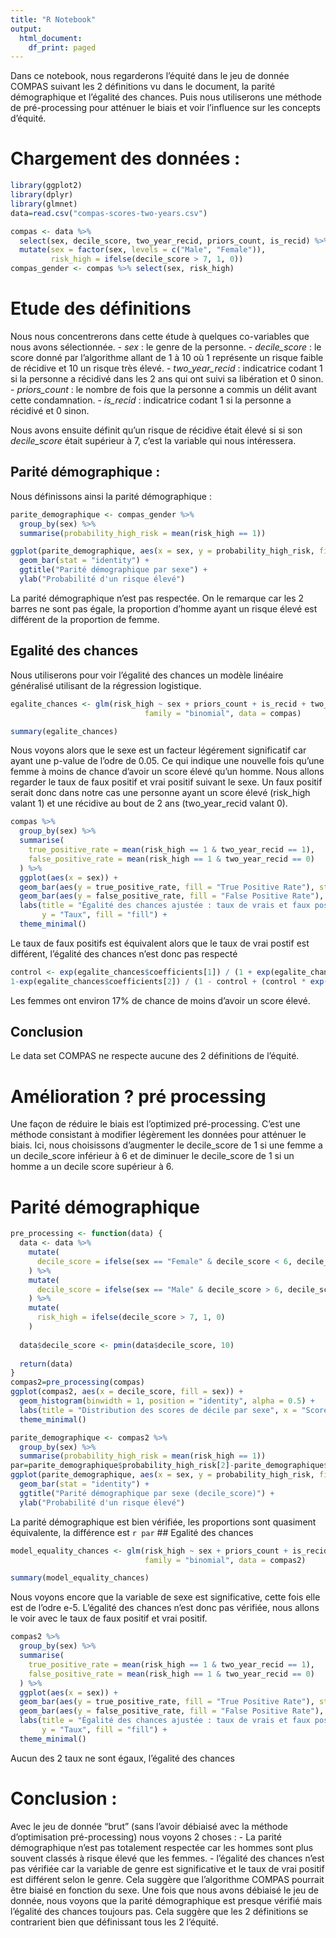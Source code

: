 ```yaml
---
title: "R Notebook"
output:
  html_document:
    df_print: paged
---
```


Dans ce notebook, nous regarderons l'équité dans le jeu de donnée COMPAS suivant les 2 définitions vu dans le document, la parité démographique et l'égalité des chances. Puis nous utiliserons une méthode de pré-processing pour atténuer le biais et voir l'influence sur les concepts d'équité.

# Chargement des données :

```r
library(ggplot2)
library(dplyr)
library(glmnet)
data=read.csv("compas-scores-two-years.csv")
```


```r
compas <- data %>%
  select(sex, decile_score, two_year_recid, priors_count, is_recid) %>%
  mutate(sex = factor(sex, levels = c("Male", "Female")),
         risk_high = ifelse(decile_score > 7, 1, 0))
compas_gender <- compas %>% select(sex, risk_high)

```

# Etude des définitions

Nous nous concentrerons dans cette étude à quelques co-variables que nous avons sélectionnée.
- *sex* : le genre de la personne.
- *decile_score* : le score donné par l'algorithme allant de 1 à 10 où 1 représente un risque faible de récidive et 10 un risque très élevé.
- *two_year_recid* : indicatrice codant 1 si la personne a récidivé dans les 2 ans qui ont suivi sa libération et 0 sinon.
- *priors_count* : le nombre de fois que la personne a commis un délit avant cette condamnation.
- *is_recid* : indicatrice codant 1 si la personne a récidivé et 0 sinon.

Nous avons ensuite définit qu'un risque de récidive était élevé si si son *decile_score* était supérieur à 7, c'est la variable qui nous intéressera.

## Parité démographique :

Nous définissons ainsi la parité démographique :

```r
parite_demographique <- compas_gender %>%
  group_by(sex) %>%
  summarise(probability_high_risk = mean(risk_high == 1))
```


```r
ggplot(parite_demographique, aes(x = sex, y = probability_high_risk, fill = sex)) +
  geom_bar(stat = "identity") +
  ggtitle("Parité démographique par sexe") +
  ylab("Probabilité d'un risque élevé")
```

La parité démographique n'est pas respectée. On le remarque car les 2 barres ne sont pas égale, la proportion d'homme ayant un risque élevé est différent de la proportion de femme.

## Egalité des chances

Nous utiliserons pour voir l'égalité des chances un modèle linéaire généralisé utilisant de la régression logistique.

```r
egalite_chances <- glm(risk_high ~ sex + priors_count + is_recid + two_year_recid, 
                              family = "binomial", data = compas)

summary(egalite_chances)
```

Nous voyons alors que le sexe est un facteur légérement significatif car ayant une p-value de l'odre de 0.05. Ce qui indique une nouvelle fois qu'une femme à moins de chance d'avoir un score élevé qu'un homme. 
Nous allons regarder le taux de faux positif et vrai positif suivant le sexe.
Un faux positif serait donc dans notre cas une personne ayant un score élevé (risk_high valant 1) et une récidive au bout de 2 ans (two_year_recid valant 0). 

```r
compas %>%
  group_by(sex) %>%
  summarise(
    true_positive_rate = mean(risk_high == 1 & two_year_recid == 1),
    false_positive_rate = mean(risk_high == 1 & two_year_recid == 0)
  ) %>%
  ggplot(aes(x = sex)) +
  geom_bar(aes(y = true_positive_rate, fill = "True Positive Rate"), stat = "identity") +
  geom_bar(aes(y = false_positive_rate, fill = "False Positive Rate"), stat = "identity") +
  labs(title = "Égalité des chances ajustée : taux de vrais et faux positifs",
       y = "Taux", fill = "fill") +
  theme_minimal()
```


Le taux de faux positifs est équivalent alors que le taux de vrai postif est différent, l'égalité des chances n'est donc pas respecté 


```r
control <- exp(egalite_chances$coefficients[1]) / (1 + exp(egalite_chances$coefficients[1]))
1-exp(egalite_chances$coefficients[2]) / (1 - control + (control * exp(egalite_chances$coefficients[2])))
```

Les femmes ont environ 17% de chance de moins d'avoir un score élevé.

## Conclusion
Le data set COMPAS ne respecte aucune des 2 définitions de l'équité.

# Amélioration ?  pré processing 
Une façon de réduire le biais est l'optimized pré-processing. C'est une méthode consistant à modifier légèrement les données pour atténuer le biais.
Ici, nous choisissons d'augmenter le decile_score de 1 si une femme a un decile_score inférieur à 6 et de diminuer le decile_score de 1 si un homme a un decile score supérieur à 6.

# Parité démographique 

```r
pre_processing <- function(data) {
  data <- data %>%
    mutate(
      decile_score = ifelse(sex == "Female" & decile_score < 6, decile_score + 1, decile_score)
    ) %>%
    mutate(
      decile_score = ifelse(sex == "Male" & decile_score > 6, decile_score - 1, decile_score)
    ) %>%
    mutate(
      risk_high = ifelse(decile_score > 7, 1, 0) 
    )
  
  data$decile_score <- pmin(data$decile_score, 10)
  
  return(data)
}
compas2=pre_processing(compas)
ggplot(compas2, aes(x = decile_score, fill = sex)) +
  geom_histogram(binwidth = 1, position = "identity", alpha = 0.5) +
  labs(title = "Distribution des scores de décile par sexe", x = "Score de décile", y = "Fréquence") +
  theme_minimal()
```


```r
parite_demographique <- compas2 %>%
  group_by(sex) %>%
  summarise(probability_high_risk = mean(risk_high == 1))
par=parite_demographique$probability_high_risk[2]-parite_demographique$probability_high_risk[1]
ggplot(parite_demographique, aes(x = sex, y = probability_high_risk, fill = sex)) +
  geom_bar(stat = "identity") +
  ggtitle("Parité démographique par sexe (decile_score)") +
  ylab("Probabilité d'un risque élevé")
```
La parité démographique est bien vérifiée, les proportions sont quasiment équivalente, la différence est `r par`
## Egalité des chances 

```r
model_equality_chances <- glm(risk_high ~ sex + priors_count + is_recid + two_year_recid, 
                              family = "binomial", data = compas2)

summary(model_equality_chances)
```

Nous voyons encore que la variable de sexe est significative, cette fois elle est de l'odre e-5. L'égalité des chances n'est donc pas vérifiée, nous allons le voir avec le taux de faux positif et vrai positif.

```r
compas2 %>%
  group_by(sex) %>%
  summarise(
    true_positive_rate = mean(risk_high == 1 & two_year_recid == 1),
    false_positive_rate = mean(risk_high == 1 & two_year_recid == 0)
  ) %>%
  ggplot(aes(x = sex)) +
  geom_bar(aes(y = true_positive_rate, fill = "True Positive Rate"), stat = "identity") +
  geom_bar(aes(y = false_positive_rate, fill = "False Positive Rate"), stat = "identity") +
  labs(title = "Égalité des chances ajustée : taux de vrais et faux positifs",
       y = "Taux", fill = "fill") +
  theme_minimal()
```
Aucun des 2 taux ne sont égaux, l'égalité des chances 

# Conclusion :
Avec le jeu de donnée "brut" (sans l'avoir débiaisé avec la méthode d'optimisation pré-processing) nous voyons 2 choses :
- La parité démographique n'est pas totalement respectée car les hommes sont plus souvent classés à risque élevé que les femmes.
- l'égalité des chances n'est pas vérifiée car la variable de genre est significative et le taux de vrai positif est différent selon le genre.
Cela suggère que l'algorithme COMPAS pourrait être biaisé en fonction du sexe.
Une fois que nous avons débiaisé le jeu de donnée, nous voyons que la parité démographique est presque vérifié mais l'égalité des chances toujours pas. Cela suggère que les 2 définitions se contrarient bien que définissant tous les 2 l'équité.

